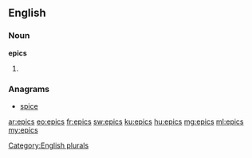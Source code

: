 ==English==

===Noun===
'''epics'''

# {{plural of|[[epic]]}}

===Anagrams===
* [[spice#English|spice]]

[[Category:English plurals]]

[[ar:epics]]
[[eo:epics]]
[[fr:epics]]
[[sw:epics]]
[[ku:epics]]
[[hu:epics]]
[[mg:epics]]
[[ml:epics]]
[[my:epics]]